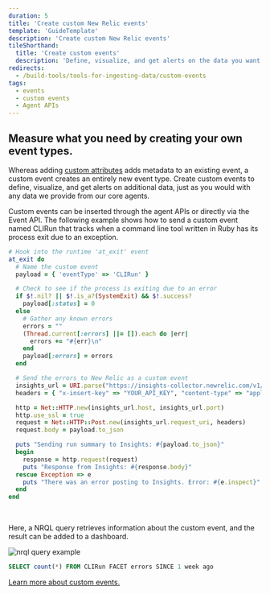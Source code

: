 ```yaml
---
duration: 5
title: 'Create custom New Relic events'
template: 'GuideTemplate'
description: 'Create custom New Relic events'
tileShorthand:
  title: 'Create custom events'
  description: 'Define, visualize, and get alerts on the data you want using custom events'
redirects:
  - /build-tools/tools-for-ingesting-data/custom-events
tags:
  - events
  - custom events
  - Agent APIs
---
```


## Measure what you need by creating your own event types.

Whereas adding [custom attributes](/collect-data/custom-attributes) adds metadata to an existing event, a custom event creates an entirely new event type. Create custom events to define, visualize, and get alerts on additional data, just as you would with any data we provide from our core agents.  

Custom events can be inserted through the agent APIs or directly via the Event API. The following example shows how to send a custom event named CLIRun that tracks when a command line tool written in Ruby has its process exit due to an exception.

```ruby
# Hook into the runtime 'at_exit' event
at_exit do
  # Name the custom event
  payload = { 'eventType' => 'CLIRun' }

  # Check to see if the process is exiting due to an error
  if $!.nil? || $!.is_a?(SystemExit) && $!.success?
    payload[:status] = 0
  else
    # Gather any known errors
    errors = ""
    (Thread.current[:errors] ||= []).each do |err|
      errors += "#{err}\n"
    end
    payload[:errors] = errors
  end

  # Send the errors to New Relic as a custom event
  insights_url = URI.parse("https://insights-collector.newrelic.com/v1/accounts/YOUR_ACCOUNT_ID/events")
  headers = { "x-insert-key" => "YOUR_API_KEY", "content-type" => "application/json" }

  http = Net::HTTP.new(insights_url.host, insights_url.port)
  http.use_ssl = true
  request = Net::HTTP::Post.new(insights_url.request_uri, headers)
  request.body = payload.to_json

  puts "Sending run summary to Insights: #{payload.to_json}"
  begin
    response = http.request(request)
    puts "Response from Insights: #{response.body}"
  rescue Exception => e
    puts "There was an error posting to Insights. Error: #{e.inspect}"
  end
end
```
<br/>

Here, a NRQL query retrieves information about the custom event, and the result can be added to a dashboard.

![nrql query example](../../images/UC2-sec2-query.png)

```sql
SELECT count(*) FROM CLIRun FACET errors SINCE 1 week ago
```

[Learn more about custom events.](https://docs.newrelic.com/docs/insights/insights-data-sources/custom-data/introduction-event-api)
